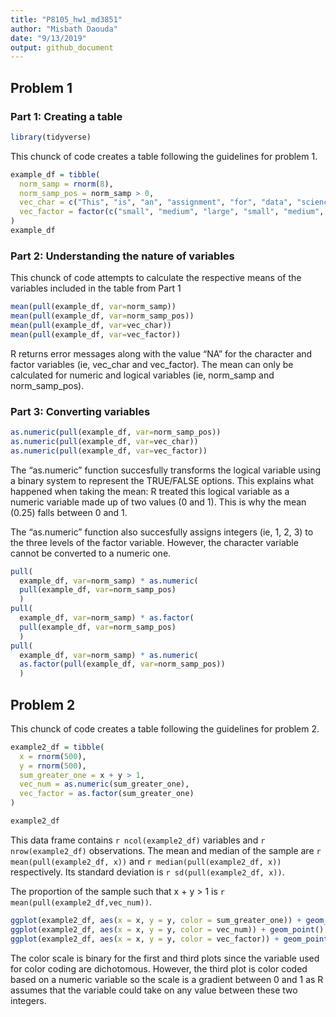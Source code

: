 ```yaml
---
title: "P8105_hw1_md3851"
author: "Misbath Daouda"
date: "9/13/2019"
output: github_document
---
```




## Problem 1
### Part 1: Creating a table 

```r
library(tidyverse)
```

This chunck of code creates a table following the guidelines for problem 1.
```r
example_df = tibble(
  norm_samp = rnorm(8),
  norm_samp_pos = norm_samp > 0,
  vec_char = c("This", "is", "an", "assignment", "for", "data", "science", "class"),
  vec_factor = factor(c("small", "medium", "large", "small", "medium", "large", "small", "small"))
)
example_df
```

### Part 2: Understanding the nature of variables  
This chunck of code attempts to calculate the respective means of the variables included in the table from Part 1 
```r
mean(pull(example_df, var=norm_samp))
mean(pull(example_df, var=norm_samp_pos))
mean(pull(example_df, var=vec_char))
mean(pull(example_df, var=vec_factor))
```
R returns error messages along with the value "NA" for the character and factor variables (ie, vec_char and vec_factor). The mean can only be calculated for numeric and logical variables (ie, norm_samp and norm_samp_pos).

### Part 3: Converting variables 
```r
as.numeric(pull(example_df, var=norm_samp_pos))
as.numeric(pull(example_df, var=vec_char))
as.numeric(pull(example_df, var=vec_factor))
```
The "as.numeric" function succesfully transforms the logical variable using a binary system to represent the TRUE/FALSE options. This explains what happened when taking the mean: R treated this logical variable as a numeric variable made up of two values (0 and 1). This is why the mean (0.25) falls between 0 and 1. 

The "as.numeric" function also succesfully assigns integers (ie, 1, 2, 3) to the three levels of the factor variable. However, the character variable cannot be converted to a numeric one. 

```r
pull(
  example_df, var=norm_samp) * as.numeric(
  pull(example_df, var=norm_samp_pos)
  )
pull(
  example_df, var=norm_samp) * as.factor(
  pull(example_df, var=norm_samp_pos)
  )
pull(
  example_df, var=norm_samp) * as.numeric(
  as.factor(pull(example_df, var=norm_samp_pos))
  ) 
```

## Problem 2
This chunck of code creates a table following the guidelines for problem 2.
```r
example2_df = tibble(
  x = rnorm(500),
  y = rnorm(500),
  sum_greater_one = x + y > 1,
  vec_num = as.numeric(sum_greater_one),
  vec_factor = as.factor(sum_greater_one)
)

example2_df
```

This data frame contains `r ncol(example2_df)` variables and 
`r nrow(example2_df)` observations. The mean and median of the sample are `r mean(pull(example2_df, x))` and `r median(pull(example2_df, x))` respectively. Its standard deviation is `r sd(pull(example2_df, x))`.

The proportion of the sample such that x + y > 1 is `r mean(pull(example2_df,vec_num))`.

```r
ggplot(example2_df, aes(x = x, y = y, color = sum_greater_one)) + geom_point()
ggplot(example2_df, aes(x = x, y = y, color = vec_num)) + geom_point()
ggplot(example2_df, aes(x = x, y = y, color = vec_factor)) + geom_point()

```
The color scale is binary for the first and third plots since the variable used for color coding are dichotomous. However, the third plot is color coded based on a numeric variable so the scale is a gradient between 0 and 1 as R assumes that the variable could take on any value between these two integers. 




